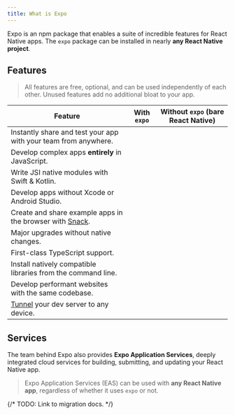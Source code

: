 ```yaml
---
title: What is Expo
---
```



Expo is an npm package that enables a suite of incredible features for React Native apps. The `expo` package can be installed in nearly **any React Native project**.

## Features

<BoxLink
  title="Expo Go"
  description="Share your development app instantly with your team from anywhere in the world."
  href="/workflow/expo-go"
/>
<BoxLink
  title="Expo SDK"
  description="Comprehensive suite of well tested React Native modules that run on iOS, Android, and web."
  href="/versions/latest"
/>
<BoxLink
  title="Native API"
  description="Write highly performant native code with modern Swift & Kotlin API."
  href="/modules/overview"
/>
<BoxLink
  title="Prebuild"
  description="Separate React from Native to develop from any computer, upgrade easily, white label apps, and maintain larger projects."
  href="/workflow/prebuild"
/>
<BoxLink
  title="Expo CLI"
  description="Manage dependencies, compile native apps, develop for web, and connect to any device with a powerful dev server."
  href="/workflow/expo-cli"
/>

> All features are free, optional, and can be used independently of each other. Unused features add no additional bloat to your app.

| Feature                                                           | <YesIcon /> With `expo` | <NoIcon /> Without `expo` (bare React Native) |
| ----------------------------------------------------------------- | ----------------------- | --------------------------------------------- |
| Instantly share and test your app with your team from anywhere.   | <YesIcon />             | <NoIcon />                                    |
| Develop complex apps **entirely** in JavaScript.                  | <YesIcon />             | <NoIcon />                                    |
| Write JSI native modules with Swift & Kotlin.                     | <YesIcon />             | <NoIcon />                                    |
| Develop apps without Xcode or Android Studio.                     | <YesIcon />             | <NoIcon />                                    |
| Create and share example apps in the browser with [Snack][snack]. | <YesIcon />             | <NoIcon />                                    |
| Major upgrades without native changes.                            | <YesIcon />             | <NoIcon />                                    |
| First-class TypeScript support.                                   | <YesIcon />             | <NoIcon />                                    |
| Install natively compatible libraries from the command line.      | <YesIcon />             | <NoIcon />                                    |
| Develop performant websites with the same codebase.               | <YesIcon />             | <NoIcon />                                    |
| [Tunnel][tunnel] your dev server to any device.                   | <YesIcon />             | <NoIcon />                                    |

## Services

The team behind Expo also provides **Expo Application Services**, deeply integrated cloud services for building, submitting, and updating your React Native app.

<BoxLink
  title="Expo Application Services"
  description="The easiest way to build, deploy, and update native apps."
  href="/eas"
/>

> Expo Application Services (EAS) can be used with **any React Native app**, regardless of whether it uses `expo` or not.

[snack]: https://snack.expo.dev
[tunnel]: /workflow/expo-cli/#tunneling

{/* TODO: Link to migration docs. */}
